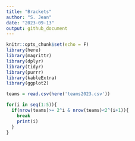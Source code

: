 ```yaml
---
title: "Brackets"
author: "S. Jean"
date: "2023-09-13"
output: github_document
---
```


```r
knitr::opts_chunk$set(echo = F)
library(here)
library(magrittr)
library(dplyr)
library(tidyr)
library(purrr)
library(kableExtra)
library(ggplot2)

```

```r
teams = read.csv(here('teams2023.csv'))

for(i in seq(1:5)){
  if(nrow(teams)>= 2^i & nrow(teams)<2^(i+1)){
    break
    print(i)
  }
}

```